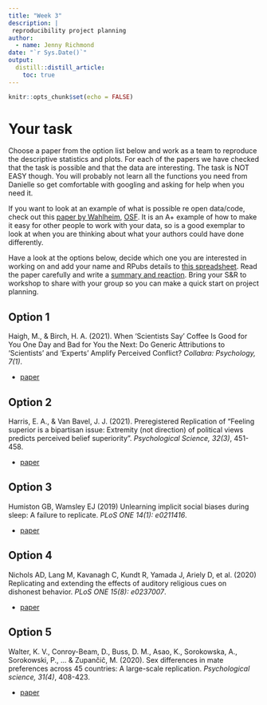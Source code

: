 ```yaml
---
title: "Week 3"
description: |
 reproducibility project planning
author:
  - name: Jenny Richmond
date: "`r Sys.Date()`"
output:
  distill::distill_article:
    toc: true
---
```


```r
knitr::opts_chunk$set(echo = FALSE)
```

# Your task

Choose a paper from the option list below and work as a team to reproduce the descriptive statistics and plots. For each of the papers we have checked that the task is possible and that the data are interesting. The task is NOT EASY though. You will probably not learn all the functions you need from Danielle so get comfortable with googling and asking for help when you need it. 

If you want to look at an example of what is possible re open data/code, check out this [paper by Wahlheim](https://journals.sagepub.com/doi/full/10.1177/0956797620952797), [OSF](https://osf.io/89zmj/). It is an A+ example of how to make it easy for other people to work with your data, so is a good exemplar to look at when you are thinking about what your authors could have done differently. 

Have a look at the options below, decide which one you are interested in working on and add your name and RPubs details to [this spreadsheet](https://docs.google.com/spreadsheets/d/15bQvQGFmaHqUlmGXzpkIc-wvhkqZu5pjhXTLKRsG43s/edit?usp=sharing). Read the paper carefully and write a [summary and reaction](https://docs.google.com/document/d/1XLi1DrYP9QdGKYYJ3j0Mr905puc8ml_YycB2RXdtlD4/edit?usp=sharing). Bring your S&R to workshop to share with your group so you can make a quick start on project planning. 

## Option 1

Haigh, M., & Birch, H. A. (2021). When ‘Scientists Say’ Coffee Is Good for You One Day and Bad for You the Next: Do Generic Attributions to ‘Scientists’ and ‘Experts’ Amplify Perceived Conflict? *Collabra: Psychology, 7(1)*.

- [paper](https://online.ucpress.edu/collabra/article/7/1/23447/116975/When-Scientists-Say-Coffee-Is-Good-for-You-One-Day)


## Option 2

Harris, E. A., & Van Bavel, J. J. (2021). Preregistered Replication of “Feeling superior is a bipartisan issue: Extremity (not direction) of political views predicts perceived belief superiority”. *Psychological Science, 32(3)*, 451-458.

- [paper](https://journals.sagepub.com/doi/full/10.1177/0956797620968792)


## Option 3

Humiston GB, Wamsley EJ (2019) Unlearning implicit social biases during sleep: A failure to replicate. *PLoS ONE 14(1): e0211416*.

- [paper](https://journals.plos.org/plosone/article?id=10.1371/journal.pone.0211416)


## Option 4

Nichols AD, Lang M, Kavanagh C, Kundt R, Yamada J, Ariely D, et al. (2020) Replicating and extending the effects of auditory religious cues on dishonest behavior. *PLoS ONE 15(8): e0237007*.

- [paper](https://journals.plos.org/plosone/article?id=10.1371/journal.pone.0237007)


## Option 5

Walter, K. V., Conroy-Beam, D., Buss, D. M., Asao, K., Sorokowska, A., Sorokowski, P., ... & Zupančič, M. (2020). Sex differences in mate preferences across 45 countries: A large-scale replication. *Psychological science, 31(4)*, 408-423.

- [paper](https://journals.sagepub.com/doi/full/10.1177/0956797620904154)




